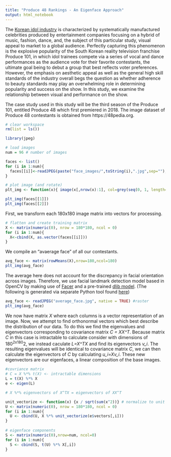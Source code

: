 ```yaml
---
title: "Produce 48 Rankings - An Eigenface Approach"
output: html_notebook
---
```


The [Korean idol industry](https://en.wikipedia.org/wiki/Korean_idol) is characterized by systematically manufactured celebrities produced by entertainment companies focusing on a hybrid of music, fashion, dance, and, the subject of this particular study, visual appeal to market to a global audience. Perfectly capturing this phenomenon is the explosive popularity of the South Korean reality television franchise Produce 101, in which idol trainees compete via a series of vocal and dance performances as the audience vote for their favorite contestants, the ultimate goal being to debut a group that best reflects voter preferences. However, the emphasis on aesthetic appeal as well as the general high skill standards of the industry overall begs the question as whether adherence to beauty standards may play an overwhelming role in determining popularity and success on the show. In this study, we examine the relationship between visual and performance on the show.

The case study used in this study will be the third season of the  Produce 101, entitled Produce 48 which first premiered in 2018. The image dataset of Produce 48 contestants is obtained from https://48pedia.org.
```r
# clear workspace
rm(list = ls()) 
```

```r
library(jpeg)

# load images
num = 96 # number of images

faces <- list()
for (i in 1:num){
  faces[[i]]<-readJPEG(paste("face_images/",toString(i),".jpg",sep=""), native = TRUE)
}

# plot image (and rotate)
plt_img <- function(x){ image(x[,nrow(x):1], col=grey(seq(0, 1, length=256)))}

plt_img(faces[[1]])
plt_img(faces[[2]])
```
First, we transform each 180x180 image matrix into vectors for processing.
```r
# flatten and create training matrix
X <- matrix(numeric(0), nrow = 180*180, ncol = 0)
for (i in 1:num){
  X<-cbind(X, as.vector(faces[[i]]))
}

```

We compile an "avaerage face" of all our contestants.
```r
avg_face <- matrix(rowMeans(X),nrow=180,ncol=180)
plt_img(avg_face)
```

The average here does not account for the discrepancy in facial orientation across images. Therefore, we use facial landmark detection model based in OpenCV by making use of [Facer](https://github.com/johnwmillr/Facer) and a pre-trained [dlib model](http://dlib.net/files/shape_predictor_68_face_landmarks.dat.bz2). (The following is generated via separate Python tool found [here](https://github.com/peterxichen/produce-101-eigenface))
```r
avg_face <- readJPEG("average_face.jpg", native = TRUE) #raster
plt_img(avg_face)
```

We now have matrix *X* where each columns is a vector representation of an image. Now, we attempt to find orthonormal vectors which best describe the distribution of our data. To do this we find the eigenvalues and eigenvectors corresponding to covariance matrix *C = XX^T*. Because matrix *C* in this case is intractable to calculate consider with dimensions of 180^2x180^2, we instead caculate *L=X^TX* and find its eigenvectors *v_i*. The resulting eigenvalues will be identical to covariance matrix *C*, we can then calculate the eigenvectors of *C* by calculating *u_i=Xv_i*. These new eigenvectors are our eigenfaces, a linear composition of the base images.

```r
#covriance matrix
# C = X %*% t(X) <- intractable dimensions
L = t(X) %*% X 
e <- eigen(L)

# X %*% eigenvectors of X^TX = eigenvectors of XX^T

unit_vectorize <- function(x) {x / sqrt(sum(x^2))} # normalize to unit vector
U <- matrix(numeric(0), nrow = 180*180, ncol = 0)
for (i in 1:num){
  U <- cbind(U, X %*% unit_vectorize(e$vectors[,i]))
}
  
# eigenface components
S <- matrix(numeric(0),nrow=num, ncol=0)
for (i in 1:num){
  S <- cbind(S, t(U) %*% X[,i])
}
```
